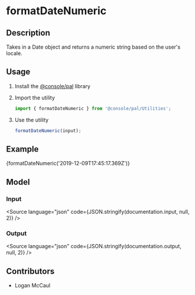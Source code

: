 
<Meta
  title="Cloud utilities/formatDateNumeric"
  component={formatDateNumeric}
  argTypes={{}}
/>

# formatDateNumeric

## Description

Takes in a Date object and returns a numeric string based on the user's locale.

## Usage

1.  Install the [@console/pal](https://github.ibm.com/ibmcloud/pal#how-to-install-and-use) library
2.  Import the utility

    ```js
    import { formatDateNumeric } from '@console/pal/Utilities';
    ```

3.  Use the utility

    ```js
    formatDateNumeric(input);
    ```

## Example

<Canvas>
  <Story name="Example">
    {formatDateNumeric('2019-12-09T17:45:17.369Z')}
  </Story>
</Canvas>

## Model

### Input

<Source language="json" code={JSON.stringify(documentation.input, null, 2)} />

### Output

<Source language="json" code={JSON.stringify(documentation.output, null, 2)} />

## Contributors

- Logan McCaul

